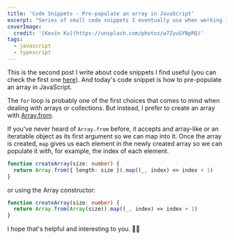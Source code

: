 ```yaml
---
title: 'Code Snippets - Pre-populate an array in JavaScript'
excerpt: "Series of small code snippets I eventually use when working in some of my projects. And today's code snippet is how to pre-populate an array in JavaScript."
coverImage:
  credit: '[Kevin Ku](https://unsplash.com/photos/w7ZyuGYNpRQ)'
tags:
  - javascript
  - typescript
---
```


This is the second post I write about code snippets I find useful (you can check the first one [here](/blog/code-snippets-uniqueid)).
And today's code snippet is how to pre-populate an array in JavaScript.

The `for` loop is probably one of the first choices that comes to mind when dealing with arrays or collections.
But instead, I prefer to create an array with [Array.from](https://developer.mozilla.org/en-US/docs/Web/JavaScript/Reference/Global_Objects/Array/from).

If you've never heard of `Array.from` before, it accepts and array-like or an iteratable object as its first argument so we can map into it.
Once the array is created, `map` gives us each element in the newly created array so we can populate it with, for example, the index of each element.

```ts
function createArray(size: number) {
  return Array.from({ length: size }).map((_, index) => index + 1)
}
```

or using the Array constructor:

```ts
function createArray(size: number) {
  return Array.from(Array(size)).map((_, index) => index + 1)
}
```

I hope that's helpful and interesting to you. 👋🏼
